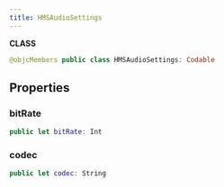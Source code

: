 ```yaml
---
title: HMSAudioSettings
---
```


**CLASS**
```swift
@objcMembers public class HMSAudioSettings: Codable
```
## Properties
### bitRate
```swift
public let bitRate: Int
```
### codec
```swift
public let codec: String
```
